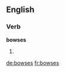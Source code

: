 
==English==

===Verb===
'''bowses'''

# {{third-person singular of|bowse}}

[[de:bowses]]
[[fr:bowses]]